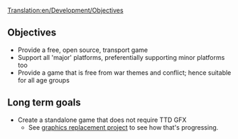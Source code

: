 [[Translation:en/Development/Objectives]]
==Objectives==
* Provide a free, open source, transport game
* Support all 'major' platforms, preferentially supporting minor platforms too
* Provide a game that is free from war themes and conflict; hence suitable for all age groups

==Long term goals==
* Create a standalone game that does not require TTD GFX
** See [[en/Archive/Community/Graphics Replacement|graphics replacement project]] to see how that's progressing.
{{en/Stub}}